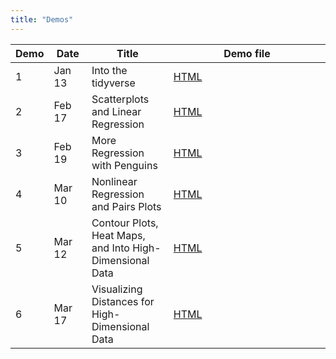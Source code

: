 ```yaml
---
title: "Demos"
---
```


| Demo   | Date    | Title              | Demo file                            |
|--------|---------|--------------------|--------------------------------------|
| 1      | Jan 13  | Into the tidyverse | [HTML](demos/01-into-tidyverse.qmd)  |
| 2      | Feb 17  | Scatterplots and Linear Regression | [HTML](demos/02-plot-2dquant.qmd)  |
| 3      | Feb 19  | More Regression with Penguins | [HTML](demos/03-regression.qmd)  |
| 4      | Mar 10  | Nonlinear Regression and Pairs Plots | [HTML](demos/04-nonlinear-pairs.qmd)  |
| 5      | Mar 12  | Contour Plots, Heat Maps, and Into High-Dimensional Data | [HTML](demos/05-heatmap-highdim.qmd)  |
| 6      | Mar 17  | Visualizing Distances for High-Dimensional Data | [HTML](demos/06-mds.qmd)  |


